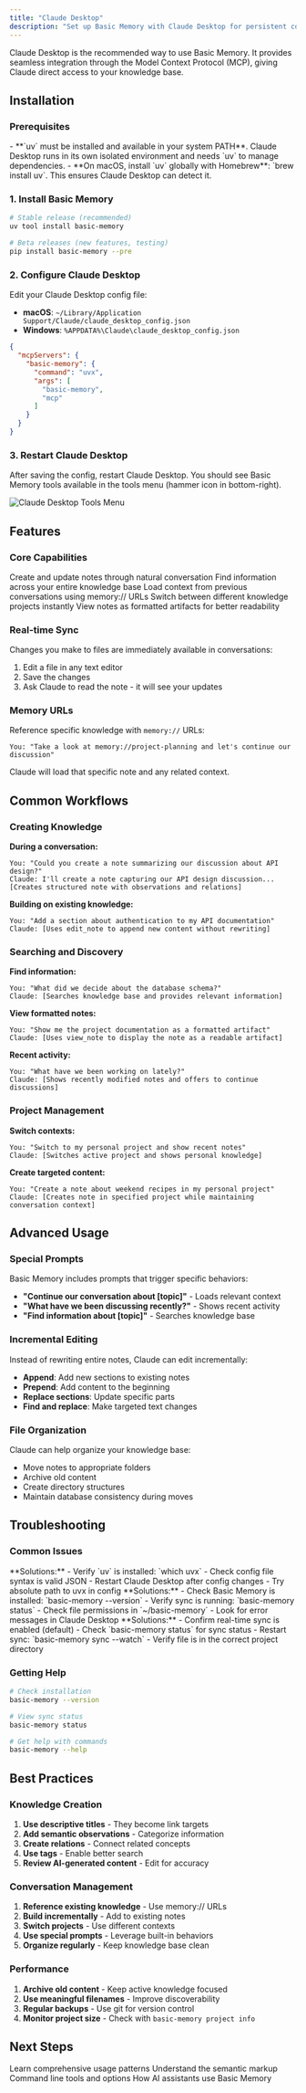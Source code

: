 ```yaml
---
title: "Claude Desktop"
description: "Set up Basic Memory with Claude Desktop for persistent conversations and knowledge management"
---
```


Claude Desktop is the recommended way to use Basic Memory. It provides seamless integration through the Model Context Protocol (MCP), giving Claude direct access to your knowledge base.

## Installation

### Prerequisites

<Info>
- **`uv` must be installed and available in your system PATH**. Claude Desktop runs in its own isolated environment and needs `uv` to manage dependencies.
- **On macOS, install `uv` globally with Homebrew**: `brew install uv`. This ensures Claude Desktop can detect it.
</Info>

### 1. Install Basic Memory

```bash
# Stable release (recommended)
uv tool install basic-memory

# Beta releases (new features, testing)
pip install basic-memory --pre
```

### 2. Configure Claude Desktop

Edit your Claude Desktop config file:

- **macOS**: `~/Library/Application Support/Claude/claude_desktop_config.json`
- **Windows**: `%APPDATA%\Claude\claude_desktop_config.json`

```json
{
  "mcpServers": {
    "basic-memory": {
      "command": "uvx",
      "args": [
        "basic-memory",
        "mcp"
      ]
    }
  }
}
```

### 3. Restart Claude Desktop

After saving the config, restart Claude Desktop. You should see Basic Memory tools available in the tools menu (hammer icon in bottom-right).

![Claude Desktop Tools Menu](/attachments/claude-tools-menu.png)

## Features

### Core Capabilities

<CardGroup cols={2}>
  <Card title="Knowledge Creation" icon="pen-tool">
    Create and update notes through natural conversation
  </Card>
  <Card title="Knowledge Search" icon="search">
    Find information across your entire knowledge base
  </Card>
  <Card title="Context Building" icon="link">
    Load context from previous conversations using memory:// URLs
  </Card>
  <Card title="Project Management" icon="folder">
    Switch between different knowledge projects instantly
  </Card>
  <Card title="Visual Note Display" icon="eye">
    View notes as formatted artifacts for better readability
  </Card>
</CardGroup>

### Real-time Sync

Changes you make to files are immediately available in conversations:

1. Edit a file in any text editor
2. Save the changes
3. Ask Claude to read the note - it will see your updates

### Memory URLs

Reference specific knowledge with `memory://` URLs:

```
You: "Take a look at memory://project-planning and let's continue our discussion"
```

Claude will load that specific note and any related context.

## Common Workflows

### Creating Knowledge

**During a conversation:**
```
You: "Could you create a note summarizing our discussion about API design?"
Claude: I'll create a note capturing our API design discussion...
[Creates structured note with observations and relations]
```

**Building on existing knowledge:**
```
You: "Add a section about authentication to my API documentation"
Claude: [Uses edit_note to append new content without rewriting]
```

### Searching and Discovery

**Find information:**
```
You: "What did we decide about the database schema?"
Claude: [Searches knowledge base and provides relevant information]
```

**View formatted notes:**
```
You: "Show me the project documentation as a formatted artifact"
Claude: [Uses view_note to display the note as a readable artifact]
```

**Recent activity:**
```
You: "What have we been working on lately?"
Claude: [Shows recently modified notes and offers to continue discussions]
```

### Project Management

**Switch contexts:**
```
You: "Switch to my personal project and show recent notes"
Claude: [Switches active project and shows personal knowledge]
```

**Create targeted content:**
```
You: "Create a note about weekend recipes in my personal project"
Claude: [Creates note in specified project while maintaining conversation context]
```

## Advanced Usage

### Special Prompts

Basic Memory includes prompts that trigger specific behaviors:

- **"Continue our conversation about [topic]"** - Loads relevant context
- **"What have we been discussing recently?"** - Shows recent activity
- **"Find information about [topic]"** - Searches knowledge base

### Incremental Editing

Instead of rewriting entire notes, Claude can edit incrementally:

- **Append**: Add new sections to existing notes
- **Prepend**: Add content to the beginning
- **Replace sections**: Update specific parts
- **Find and replace**: Make targeted text changes

### File Organization

Claude can help organize your knowledge base:

- Move notes to appropriate folders
- Archive old content
- Create directory structures
- Maintain database consistency during moves

## Troubleshooting

### Common Issues

<Accordion title="Claude can't find Basic Memory tools">
**Solutions:**
- Verify `uv` is installed: `which uvx`
- Check config file syntax is valid JSON
- Restart Claude Desktop after config changes
- Try absolute path to uvx in config
</Accordion>

<Accordion title="Tools appear but don't work">
**Solutions:**
- Check Basic Memory is installed: `basic-memory --version`
- Verify sync is running: `basic-memory status`
- Check file permissions in `~/basic-memory`
- Look for error messages in Claude Desktop
</Accordion>

<Accordion title="Changes not syncing">
**Solutions:**
- Confirm real-time sync is enabled (default)
- Check `basic-memory status` for sync status
- Restart sync: `basic-memory sync --watch`
- Verify file is in the correct project directory
</Accordion>

### Getting Help

```bash
# Check installation
basic-memory --version

# View sync status
basic-memory status

# Get help with commands
basic-memory --help
```

## Best Practices

### Knowledge Creation

1. **Use descriptive titles** - They become link targets
2. **Add semantic observations** - Categorize information
3. **Create relations** - Connect related concepts
4. **Use tags** - Enable better search
5. **Review AI-generated content** - Edit for accuracy

### Conversation Management

1. **Reference existing knowledge** - Use memory:// URLs
2. **Build incrementally** - Add to existing notes
3. **Switch projects** - Use different contexts
4. **Use special prompts** - Leverage built-in behaviors
5. **Organize regularly** - Keep knowledge base clean

### Performance

1. **Archive old content** - Keep active knowledge focused
2. **Use meaningful filenames** - Improve discoverability
3. **Regular backups** - Use git for version control
4. **Monitor project size** - Check with `basic-memory project info`

## Next Steps

<CardGroup cols={2}>
  <Card title="User Guide" icon="book" href="/user-guide">
    Learn comprehensive usage patterns
  </Card>
  <Card title="Knowledge Format" icon="file-text" href="/guides/knowledge-format">
    Understand the semantic markup
  </Card>
  <Card title="CLI Reference" icon="terminal" href="/guides/cli-reference">
    Command line tools and options
  </Card>
  <Card title="AI Assistant Guide" icon="brain" href="/guides/ai-assistant-guide">
    How AI assistants use Basic Memory
  </Card>
</CardGroup>